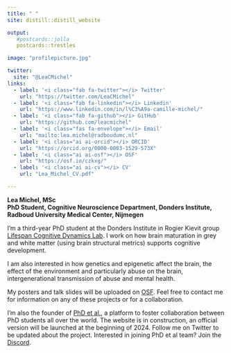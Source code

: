```yaml
---
title: " "
site: distill::distill_website

output: 
   #postcards::jolla
   postcards::trestles

image: "profilepicture.jpg"

twitter:
  site: "@LeaCMichel"
links:
  - label: '<i class="fab fa-twitter"></i> Twitter'
    url: "https://twitter.com/LeaCMichel"
  - label: '<i class="fab fa-linkedin"></i> Linkedin'
    url: "https://www.linkedin.com/in/l%C3%A9a-camille-michel/"
  - label: '<i class="fab fa-github"></i> GitHub'
    url: "https://github.com/leacmichel"
  - label: '<i class="fas fa-envelope"></i> Email'
    url: "mailto:lea.michel@radboudumc.nl"
  - label: '<i class="ai ai-orcid"></i> ORCID'
    url: "https://orcid.org/0000-0003-1529-573X"
  - label: '<i class="ai ai-osf"></i> OSF'
    url: "https://osf.io/czkxg/"
  - label: '<i class="ai ai-cv"></i> CV'
    url: "Lea_Michel_CV.pdf"

---
```



**Lea Michel, MSc**  
**PhD Student, Cognitive Neuroscience Department, Donders Institute, Radboud University Medical Center, Nijmegen**  

 
I'm a third-year PhD student at the Donders Institute in Rogier Kievit group [Lifespan Cognitive Dynamics Lab](https://www.rogierkievit.com/). 
I work on how brain maturation in grey and white matter (using brain structural metrics) supports cognitive development.   

I am also interested in how genetics and epigenetic affect the brain, the effect of the environment and particularly abuse on the brain, intergenerational transmission of abuse and mental health.  

My posters and talk slides will be uploaded on [OSF](https://osf.io/ep2dg/). Feel free to contact me for information on any of these projects or for a collaboration. 


I'm also the founder of [PhD et al.](https://phd-et-al.org/), a platform to foster collaboration between PhD students all over the world. The website is in construction, an official version will be launched at the beginning of 2024. 
Follow me on Twitter to be updated about the project. Interested in joining PhD et al team? Join the [Discord](https://discord.gg/fZ2GAJNGm).
